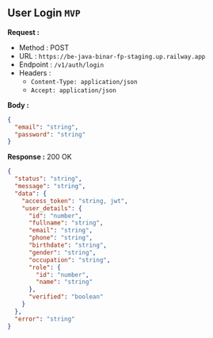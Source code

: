 
## User Login `MVP`

**Request :**

- Method : <Badge method="POST">POST</Badge>
- URL : `https://be-java-binar-fp-staging.up.railway.app`
- Endpoint : `/v1/auth/login`
- Headers :
  - `Content-Type: application/json`
  - `Accept: application/json`

**Body :**

```json
{
  "email": "string",
  "password": "string"
}
```

**Response :** <Badge outline variant="success">200 OK</Badge>

```json
{
  "status": "string",
  "message": "string",
  "data": {
    "access_token": "string, jwt",
    "user_details": {
      "id": "number",
      "fullname": "string",
      "email": "string",
      "phone": "string",
      "birthdate": "string",
      "gender": "string",
      "occupation": "string",
      "role": {
        "id": "number",
        "name": "string"
      },
      "verified": "boolean"
    }
  },
  "error": "string"
}
```
